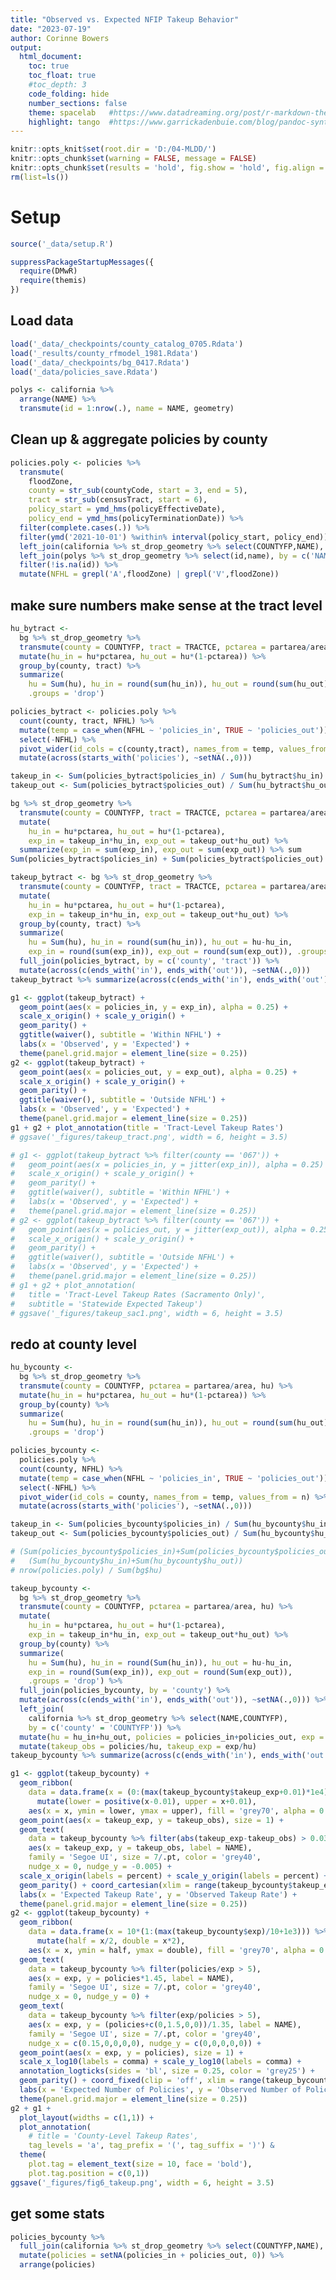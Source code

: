 ```yaml
---
title: "Observed vs. Expected NFIP Takeup Behavior"
date: "2023-07-19"
author: Corinne Bowers
output:
  html_document:
    toc: true 
    toc_float: true
    #toc_depth: 3  
    code_folding: hide
    number_sections: false 
    theme: spacelab   #https://www.datadreaming.org/post/r-markdown-theme-gallery/
    highlight: tango  #https://www.garrickadenbuie.com/blog/pandoc-syntax-highlighting-examples/
---
```


```r
knitr::opts_knit$set(root.dir = 'D:/04-MLDD/')
knitr::opts_chunk$set(warning = FALSE, message = FALSE)
knitr::opts_chunk$set(results = 'hold', fig.show = 'hold', fig.align = 'center')
rm(list=ls())

```

# Setup

```r
source('_data/setup.R')

suppressPackageStartupMessages({
  require(DMwR)
  require(themis)
})

```

## Load data

```r
load('_data/_checkpoints/county_catalog_0705.Rdata')
load('_results/county_rfmodel_1981.Rdata')
load('_data/_checkpoints/bg_0417.Rdata')
load('_data/policies_save.Rdata')

polys <- california %>% 
  arrange(NAME) %>%  
  transmute(id = 1:nrow(.), name = NAME, geometry) 

```

## Clean up & aggregate policies by county

```r
policies.poly <- policies %>%
  transmute(
    floodZone,
    county = str_sub(countyCode, start = 3, end = 5),
    tract = str_sub(censusTract, start = 6),
    policy_start = ymd_hms(policyEffectiveDate),
    policy_end = ymd_hms(policyTerminationDate)) %>%
  filter(complete.cases(.)) %>%
  filter(ymd('2021-10-01') %within% interval(policy_start, policy_end)) %>%
  left_join(california %>% st_drop_geometry %>% select(COUNTYFP,NAME), by = c('county' = 'COUNTYFP')) %>%
  left_join(polys %>% st_drop_geometry %>% select(id,name), by = c('NAME' = 'name')) %>%
  filter(!is.na(id)) %>% 
  mutate(NFHL = grepl('A',floodZone) | grepl('V',floodZone))

```

## make sure numbers make sense at the tract level 

```r
hu_bytract <-   
  bg %>% st_drop_geometry %>% 
  transmute(county = COUNTYFP, tract = TRACTCE, pctarea = partarea/area, hu) %>% 
  mutate(hu_in = hu*pctarea, hu_out = hu*(1-pctarea)) %>% 
  group_by(county, tract) %>% 
  summarize(
    hu = Sum(hu), hu_in = round(sum(hu_in)), hu_out = round(sum(hu_out)), 
    .groups = 'drop')

policies_bytract <- policies.poly %>%
  count(county, tract, NFHL) %>% 
  mutate(temp = case_when(NFHL ~ 'policies_in', TRUE ~ 'policies_out')) %>% 
  select(-NFHL) %>% 
  pivot_wider(id_cols = c(county,tract), names_from = temp, values_from = n) %>% 
  mutate(across(starts_with('policies'), ~setNA(.,0)))

```

```r
takeup_in <- Sum(policies_bytract$policies_in) / Sum(hu_bytract$hu_in)
takeup_out <- Sum(policies_bytract$policies_out) / Sum(hu_bytract$hu_out)

bg %>% st_drop_geometry %>% 
  transmute(county = COUNTYFP, tract = TRACTCE, pctarea = partarea/area, hu) %>% 
  mutate(
    hu_in = hu*pctarea, hu_out = hu*(1-pctarea),
    exp_in = takeup_in*hu_in, exp_out = takeup_out*hu_out) %>% 
  summarize(exp_in = sum(exp_in), exp_out = sum(exp_out)) %>% sum
Sum(policies_bytract$policies_in) + Sum(policies_bytract$policies_out)

```

```r
takeup_bytract <- bg %>% st_drop_geometry %>%
  transmute(county = COUNTYFP, tract = TRACTCE, pctarea = partarea/area, hu) %>% 
  mutate(
    hu_in = hu*pctarea, hu_out = hu*(1-pctarea),
    exp_in = takeup_in*hu_in, exp_out = takeup_out*hu_out) %>% 
  group_by(county, tract) %>% 
  summarize(
    hu = Sum(hu), hu_in = round(sum(hu_in)), hu_out = hu-hu_in,
    exp_in = round(sum(exp_in)), exp_out = round(sum(exp_out)), .groups = 'drop') %>% 
  full_join(policies_bytract, by = c('county', 'tract')) %>% 
  mutate(across(c(ends_with('in'), ends_with('out')), ~setNA(.,0))) 
takeup_bytract %>% summarize(across(c(ends_with('in'), ends_with('out')), Sum))

```

```r
g1 <- ggplot(takeup_bytract) + 
  geom_point(aes(x = policies_in, y = exp_in), alpha = 0.25) + 
  scale_x_origin() + scale_y_origin() +
  geom_parity() + 
  ggtitle(waiver(), subtitle = 'Within NFHL') + 
  labs(x = 'Observed', y = 'Expected') + 
  theme(panel.grid.major = element_line(size = 0.25))
g2 <- ggplot(takeup_bytract) + 
  geom_point(aes(x = policies_out, y = exp_out), alpha = 0.25) + 
  scale_x_origin() + scale_y_origin() +
  geom_parity() + 
  ggtitle(waiver(), subtitle = 'Outside NFHL') + 
  labs(x = 'Observed', y = 'Expected') + 
  theme(panel.grid.major = element_line(size = 0.25))
g1 + g2 + plot_annotation(title = 'Tract-Level Takeup Rates')
# ggsave('_figures/takeup_tract.png', width = 6, height = 3.5)

# g1 <- ggplot(takeup_bytract %>% filter(county == '067')) + 
#   geom_point(aes(x = policies_in, y = jitter(exp_in)), alpha = 0.25) + 
#   scale_x_origin() + scale_y_origin() +
#   geom_parity() + 
#   ggtitle(waiver(), subtitle = 'Within NFHL') + 
#   labs(x = 'Observed', y = 'Expected') + 
#   theme(panel.grid.major = element_line(size = 0.25))
# g2 <- ggplot(takeup_bytract %>% filter(county == '067')) + 
#   geom_point(aes(x = policies_out, y = jitter(exp_out)), alpha = 0.25) + 
#   scale_x_origin() + scale_y_origin() +
#   geom_parity() + 
#   ggtitle(waiver(), subtitle = 'Outside NFHL') + 
#   labs(x = 'Observed', y = 'Expected') + 
#   theme(panel.grid.major = element_line(size = 0.25))
# g1 + g2 + plot_annotation(
#   title = 'Tract-Level Takeup Rates (Sacramento Only)',
#   subtitle = 'Statewide Expected Takeup')
# ggsave('_figures/takeup_sac1.png', width = 6, height = 3.5)

```

## redo at county level

```r
hu_bycounty <- 
  bg %>% st_drop_geometry %>% 
  transmute(county = COUNTYFP, pctarea = partarea/area, hu) %>% 
  mutate(hu_in = hu*pctarea, hu_out = hu*(1-pctarea)) %>% 
  group_by(county) %>% 
  summarize(
    hu = Sum(hu), hu_in = round(sum(hu_in)), hu_out = round(sum(hu_out)), 
    .groups = 'drop')

policies_bycounty <- 
  policies.poly %>%
  count(county, NFHL) %>% 
  mutate(temp = case_when(NFHL ~ 'policies_in', TRUE ~ 'policies_out')) %>% 
  select(-NFHL) %>% 
  pivot_wider(id_cols = county, names_from = temp, values_from = n) %>% 
  mutate(across(starts_with('policies'), ~setNA(.,0)))

takeup_in <- Sum(policies_bycounty$policies_in) / Sum(hu_bycounty$hu_in)
takeup_out <- Sum(policies_bycounty$policies_out) / Sum(hu_bycounty$hu_out)

# (Sum(policies_bycounty$policies_in)+Sum(policies_bycounty$policies_out)) / 
#   (Sum(hu_bycounty$hu_in)+Sum(hu_bycounty$hu_out))
# nrow(policies.poly) / Sum(bg$hu)

takeup_bycounty <- 
  bg %>% st_drop_geometry %>%
  transmute(county = COUNTYFP, pctarea = partarea/area, hu) %>% 
  mutate(
    hu_in = hu*pctarea, hu_out = hu*(1-pctarea),
    exp_in = takeup_in*hu_in, exp_out = takeup_out*hu_out) %>% 
  group_by(county) %>% 
  summarize(
    hu = Sum(hu), hu_in = round(Sum(hu_in)), hu_out = hu-hu_in,
    exp_in = round(Sum(exp_in)), exp_out = round(Sum(exp_out)), 
    .groups = 'drop') %>% 
  full_join(policies_bycounty, by = 'county') %>% 
  mutate(across(c(ends_with('in'), ends_with('out')), ~setNA(.,0))) %>% 
  left_join(
    california %>% st_drop_geometry %>% select(NAME,COUNTYFP), 
    by = c('county' = 'COUNTYFP')) %>% 
  mutate(hu = hu_in+hu_out, policies = policies_in+policies_out, exp = exp_in+exp_out) %>%
  mutate(takeup_obs = policies/hu, takeup_exp = exp/hu)
takeup_bycounty %>% summarize(across(c(ends_with('in'), ends_with('out')), Sum))

```

```r
g1 <- ggplot(takeup_bycounty) + 
  geom_ribbon(
    data = data.frame(x = (0:(max(takeup_bycounty$takeup_exp+0.01)*1e4))/1e4) %>% 
      mutate(lower = positive(x-0.01), upper = x+0.01),
    aes(x = x, ymin = lower, ymax = upper), fill = 'grey70', alpha = 0.25) + 
  geom_point(aes(x = takeup_exp, y = takeup_obs), size = 1) + 
  geom_text(
    data = takeup_bycounty %>% filter(abs(takeup_exp-takeup_obs) > 0.03),
    aes(x = takeup_exp, y = takeup_obs, label = NAME),
    family = 'Segoe UI', size = 7/.pt, color = 'grey40', 
    nudge_x = 0, nudge_y = -0.005) + 
  scale_x_origin(labels = percent) + scale_y_origin(labels = percent) +
  geom_parity() + coord_cartesian(xlim = range(takeup_bycounty$takeup_exp)) + 
  labs(x = 'Expected Takeup Rate', y = 'Observed Takeup Rate') + 
  theme(panel.grid.major = element_line(size = 0.25))
g2 <- ggplot(takeup_bycounty) + 
  geom_ribbon(
    data = data.frame(x = 10*(1:(max(takeup_bycounty$exp)/10+1e3))) %>% 
      mutate(half = x/2, double = x*2),
    aes(x = x, ymin = half, ymax = double), fill = 'grey70', alpha = 0.25) + 
  geom_text(
    data = takeup_bycounty %>% filter(policies/exp > 5),
    aes(x = exp, y = policies*1.45, label = NAME),
    family = 'Segoe UI', size = 7/.pt, color = 'grey40', 
    nudge_x = 0, nudge_y = 0) + 
  geom_text(
    data = takeup_bycounty %>% filter(exp/policies > 5),
    aes(x = exp, y = (policies+c(0,1.5,0,0))/1.35, label = NAME),
    family = 'Segoe UI', size = 7/.pt, color = 'grey40', 
    nudge_x = c(0.15,0,0,0,0), nudge_y = c(0,0,0,0,0)) + 
  geom_point(aes(x = exp, y = policies), size = 1) + 
  scale_x_log10(labels = comma) + scale_y_log10(labels = comma) + 
  annotation_logticks(sides = 'bl', size = 0.25, color = 'grey25') + 
  geom_parity() + coord_fixed(clip = 'off', xlim = range(takeup_bycounty$exp)) + 
  labs(x = 'Expected Number of Policies', y = 'Observed Number of Policies') + 
  theme(panel.grid.major = element_line(size = 0.25))
g2 + g1 + 
  plot_layout(widths = c(1,1)) + 
  plot_annotation(
    # title = 'County-Level Takeup Rates',
    tag_levels = 'a', tag_prefix = '(', tag_suffix = ')') &
  theme(
    plot.tag = element_text(size = 10, face = 'bold'),
    plot.tag.position = c(0,1))
ggsave('_figures/fig6_takeup.png', width = 6, height = 3.5)

```

## get some stats

```r
policies_bycounty %>% 
  full_join(california %>% st_drop_geometry %>% select(COUNTYFP,NAME), by = c('county' = 'COUNTYFP')) %>% 
  mutate(policies = setNA(policies_in + policies_out, 0)) %>% 
  arrange(policies)

```

